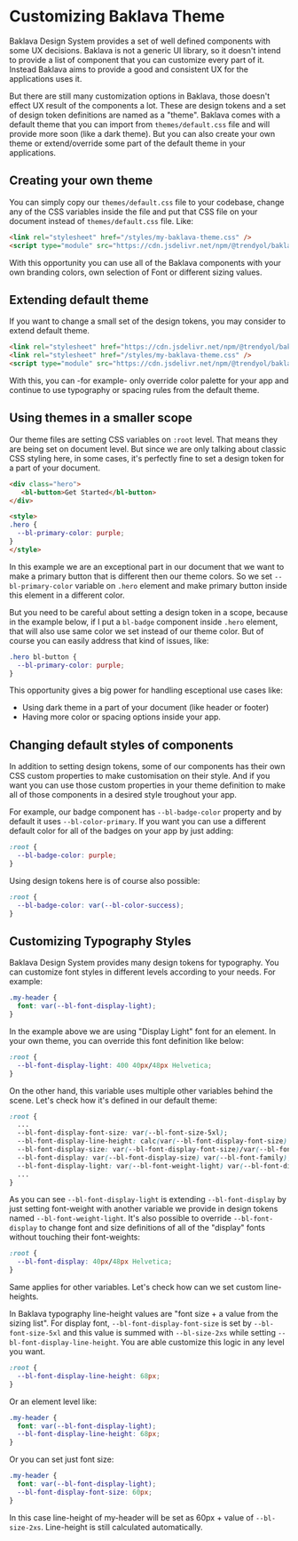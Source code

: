 
<Meta title="Documentation/Customizing Baklava Theme" />

# Customizing Baklava Theme

Baklava Design System provides a set of well defined components with some UX decisions. Baklava is not a generic UI library, so it doesn't intend
to provide a list of component that you can customize every part of it. Instead Baklava aims to provide a good and consistent UX for the applications
uses it.

But there are still many customization options in Baklava, those doesn't effect UX result of the components a lot. These are design tokens and a set of
design token definitions are named as a "theme". Baklava comes with a default theme that you can import from `themes/default.css` file and will provide
more soon (like a dark theme). But you can also create your own theme or extend/override some part of the default theme in your applications.

## Creating your own theme

You can simply copy our `themes/default.css` file to your codebase, change any of the CSS variables inside the file and put that CSS file on your document
instead of `themes/default.css` file. Like:

```html
<link rel="stylesheet" href="/styles/my-baklava-theme.css" />
<script type="module" src="https://cdn.jsdelivr.net/npm/@trendyol/baklava@3.1.0/dist/baklava.js"></script>
```

With this opportunity you can use all of the Baklava components with your own branding colors, own selection of Font or different sizing values.

## Extending default theme

If you want to change a small set of the design tokens, you may consider to extend default theme.

```html
<link rel="stylesheet" href="https://cdn.jsdelivr.net/npm/@trendyol/baklava@3.1.0/dist/themes/default.css" />
<link rel="stylesheet" href="/styles/my-baklava-theme.css" />
<script type="module" src="https://cdn.jsdelivr.net/npm/@trendyol/baklava@3.1.0/dist/baklava.js"></script>
```

With this, you can -for example- only override color palette for your app and continue to use typography or spacing rules from the default theme.

## Using themes in a smaller scope

Our theme files are setting CSS variables on `:root` level. That means they are being set on document level. But since we are only talking about
classic CSS styling here, in some cases, it's perfectly fine to set a design token for a part of your document.

```html
<div class="hero">
   <bl-button>Get Started</bl-button>
</div>

<style>
.hero {
  --bl-primary-color: purple;
}
</style>
```

In this example we are an exceptional part in our document that we want to make a primary button that is different then our theme colors. So we
set `--bl-primary-color` variable on `.hero` element and make primary button inside this element in a different color.

But you need to be careful about setting a design token in a scope, because in the example below, if I put a `bl-badge` component inside `.hero`
element, that will also use same color we set instead of our theme color. But of course you can easily address that kind of issues, like:

```css
.hero bl-button {
  --bl-primary-color: purple;
}
```

This opportunity gives a big power for handling esceptional use cases like:

* Using dark theme in a part of your document (like header or footer)
* Having more color or spacing options inside your app.

## Changing default styles of components

In addition to setting design tokens, some of our components has their own CSS custom properties to make customisation on their style. And if you want
you can use those custom properties in your theme definition to make all of those components in a desired style troughout your app.

For example, our badge component has `--bl-badge-color` property and by default it uses `--bl-color-primary`. If you want you can use a different default
color for all of the badges on your app by just adding:

```css
:root {
  --bl-badge-color: purple;
}
```

Using design tokens here is of course also possible:

```css
:root {
  --bl-badge-color: var(--bl-color-success);
}
```

## Customizing Typography Styles

Baklava Design System provides many design tokens for typography. You can customize font styles in different levels according to your needs. For example:

```css
.my-header {
  font: var(--bl-font-display-light);
}
```

In the example above we are using "Display Light" font for an element. In your own theme, you can override this font definition like below:

```css
:root {
  --bl-font-display-light: 400 40px/48px Helvetica;
}
```

On the other hand, this variable uses multiple other variables behind the scene. Let's check how it's defined in our default theme:

```css
:root {
  ...
  --bl-font-display-font-size: var(--bl-font-size-5xl);
  --bl-font-display-line-height: calc(var(--bl-font-display-font-size) + var(--bl-size-2xs));
  --bl-font-display-size: var(--bl-font-display-font-size)/var(--bl-font-display-line-height);
  --bl-font-display: var(--bl-font-display-size) var(--bl-font-family);
  --bl-font-display-light: var(--bl-font-weight-light) var(--bl-font-display);
  ...
}
```

As you can see `--bl-font-display-light` is extending `--bl-font-display` by just setting font-weight with another variable we provide in design tokens
named `--bl-font-weight-light`. It's also possible to override `--bl-font-display` to change font and size definitions of all of the "display" fonts
without touching their font-weights:

```css
:root {
  --bl-font-display: 40px/48px Helvetica;
}
```

Same applies for other variables. Let's check how can we set custom line-heights.

In Baklava typography line-height values are "font size + a value from the sizing list". For display font, `--bl-font-display-font-size` is set
by `--bl-font-size-5xl` and this value is summed with `--bl-size-2xs` while setting `--bl-font-display-line-height`. You are able customize this
logic in any level you want.

```css
:root {
  --bl-font-display-line-height: 68px;
}
```

Or an element level like:

```css
.my-header {
  font: var(--bl-font-display-light);
  --bl-font-display-line-height: 68px;
}
```

Or you can set just font size:
```css
.my-header {
  font: var(--bl-font-display-light);
  --bl-font-display-font-size: 60px;
}
```

In this case line-height of my-header will be set as 60px + value of `--bl-size-2xs`. Line-height is still calculated automatically.
